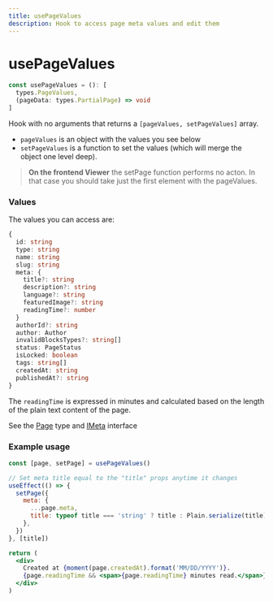 ```yaml
---
title: usePageValues
description: Hook to access page meta values and edit them
---
```


# usePageValues

```ts
const usePageValues = (): [
  types.PageValues,
  (pageData: types.PartialPage) => void
]
```

Hook with no arguments that returns a `[pageValues, setPageValues]` array.

- `pageValues` is an object with the values you see below
- `setPageValues` is a function to set the values (which will merge the object one level deep).

> **On the frontend Viewer** the setPage function performs no acton. In that case you should take just the first element with the pageValues.

### Values

The values you can access are:

```ts
{
  id: string
  type: string
  name: string
  slug: string
  meta: {
    title?: string
    description?: string
    language?: string
    featuredImage?: string
    readingTime?: number
  }
  authorId?: string
  author: Author
  invalidBlocksTypes?: string[]
  status: PageStatus
  isLocked: boolean
  tags: string[]
  createdAt: string
  publishedAt?: string
}
```

The `readingTime` is expressed in minutes and calculated based on the length of the plain text content of the page.

See the [Page](/api-reference/types/types#page) type and [IMeta](/api-reference/types/interfaces#imeta) interface

### Example usage

```jsx
const [page, setPage] = usePageValues()

// Set meta title equal to the "title" props anytime it changes
useEffect(() => {
  setPage({
    meta: {
      ...page.meta,
      title: typeof title === 'string' ? title : Plain.serialize(title),
    },
  })
}, [title])

return (
  <div>
    Created at {moment(page.createdAt).format('MM/DD/YYYY')}.
    {page.readingTime && <span>{page.readingTime} minutes read.</span>}
  </div>
)
```
